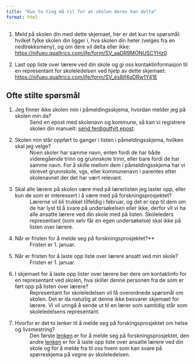 ```yaml
---
title: "Kun to ting må til for at skolen deres kan delta"
format: html
---
```


1.  Meld på skolen din med dette skjemaet, her er det kun tre spørsmål: hvilket fylke skolen din ligger i, hva skolen din heter (velges fra en nedtrekksmeny), og om dere vil delta eller ikke: <https://nifueu.qualtrics.com/jfe/form/SV_aaDR9MONUSCYHz0>

2.  Last opp liste over lærere ved din skole og gi oss kontaktinformasjon til en representant for skoleledelsen ved hjelp av dette skjemaet: <https://nifueu.qualtrics.com/jfe/form/SV_es8if4qDRw1Y41E>

## Ofte stilte spørsmål

1.  Jeg finner ikke skolen min i påmeldingsskjema, hvordan melder jeg på skolen min da?
: Send en epost med skolenavn og kommune, så kan vi registrere skolen din manuelt: [send ferdigutfylt epost](mailto:heals@nifu.no?subject=Vi%20vil%20gjerne%20delta&body=Hei,%0Avi%20er%20interesserte%20i%20prosjektet%20og%20vil%20gjerne%20motta%20påmeldingsinformasjon.%0A%0AHilsen%20SKOLENAVN).

2.  Skolen min står oppført to ganger i listen i påmeldingsskjema, hvilken skal jeg velge?
: Noen skoler har samme navn, enten fordi de har både videregående trinn og grunnskole trinn, eller bare fordi de har samme navn. For å skille mellom dem i påmeldingsskjema har vi skrevet grunnskole, vgs, eller kommunenavn i parentes etter skolenavnet der det har vært relevant.

3.  Skal alle lærere på skolen være med på lærerlisten jeg laster opp, eller kun de som er interessert i å være med på forskningsprosjektet?
: Lærerne vil bli trukket tilfeldig i februar, og det er opp til dem om de har lyst til å svare på undersøkelsen eller ikke, derfor vil vi ha alle ansatte lærere ved din skole med på listen. Skoleleders representant (som selv får en egen undersøkelse) skal ikke på listen over lærere.

4.  Når er fristen for å melde seg på forskningsprosjektet?**
: Fristen er 1. januar.

5.  Når er fristen for å laste opp liste over lærere ansatt ved min skole?
: Fristen er 1. januar.

6.  I skjemaet for å laste opp lister over lærere ber dere om kontaktinfo for en representant ved skolen, hva skiller denne personen fra de som er ført opp på listen over lærere?
: Representant for skoleledelsen vil få overordnede spørsmål om skolen. Det er da naturlig at denne ikke besvarer skjemaet for lærere. Vi vil unngå å sende ut til en lærer som samtidig står som skoleledelsens representant.

7.  Hvorfor er det to lenker til å melde seg på forskingsprosjektet om helse og livsmestring?
: Den første [lenken](https://nifueu.qualtrics.com/jfe/form/SV_aaDR9MONUSCYHz0) er for å melde seg på forskningsprosjektet, den andre [lenken](https://nifueu.qualtrics.com/jfe/form/SV_es8if4qDRw1Y41E) er for å laste opp liste over ansatte lærere ved din skole og for å melde fra til oss hvem som kan svare på spørreskjema på vegne av skoleledelsen.
